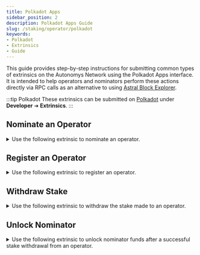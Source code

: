 ```yaml
---
title: Polkadot Apps
sidebar_position: 2
description: Polkadot Apps Guide
slug: /staking/operator/polkadot
keywords:
- Polkadot
- Extrinsics
- Guide
---
```



This guide provides step-by-step instructions for submitting common types of extrinsics on the Autonomys Network using the Polkadot Apps interface. It is intended to help operators and nominators perform these actions directly via RPC calls as an alternative to using [Astral Block Explorer](https://astral.autonomys.xyz).

:::tip Polkadot
These extrinsics can be submitted on [Polkadot](https://polkadot.js.org/apps/?rpc=wss://rpc.taurus.autonomys.xyz/ws#/extrinsics) under **Developer** ➔ **Extrinsics**.
:::

## Nominate an Operator
<details>
<summary>Use the following extrinsic to nominate an operator.</summary>

![Nominate Operator](/img/doc-imgs/polkadot/nominateOperator.png)

1. Select the wallet you’d like to use (if you have more than one).  
2. Choose `domains`.  
3. Select `nominateOperator`.  
4. Enter the `OperatorId` you wish to nominate.  
5. Set the nomination `amount` in **Shannons**. For reference, 100 AI3/tAI3 equals 100 followed by 18 zeros.  
6. Click `Submit Transaction` and sign the extrinsic with your supported [wallet](/wallets).

</details>

## Register an Operator
<details>
<summary>Use the following extrinsic to register an operator.</summary>

![Register an Operator](/img/doc-imgs/polkadot/registerOperator.png)

1. Select the wallet you’d like to use (if you have more than one).  
2. Choose `domains`.  
3. Select `registerOperator`.  
4. Enter the `domainId` you wish to register an operator on. Auto EVM is on domain 0.
5. Set the initial operator stake `amount` in **Shannons**. For reference, 100 AI3/tAI3 is represented as 100 followed by 18 zeros. The value must be an integer equal to or greater than 100 tokens.
6. Set the minimum nominator stake required to participate under this operator in **Shannons**. For reference, 10 AI3/tAI3 is represented as 10 followed by 18 zeros. The value must be an integer equal to or greater than 1 token.
7. Set the nomination tax percentage to be collected from nominators participating under this operator. The value must be an integer equal to or greater than 0.
8. Click `Submit Transaction` and sign the extrinsic with your supported [wallet](/wallets).

</details>


## Withdraw Stake
<details>
<summary>Use the following extrinsic to withdraw the stake made to an operator.</summary>

:::caution Funds Not Immediately Available
It will take **14,400 domain blocks** from a successful withdrawal before you can finalize the process and [unlock](#unlock-nominator) the funds.
:::

![Withdraw Stake](/img/doc-imgs/polkadot/withdrawStake.png)

1. Select the wallet you’d like to use (if you have more than one).  
2. Choose `domains`.  
3. Select `withdrawStake`.  
4. Enter the `OperatorId` you wish to nominate.  
5. Select `All` to withdraw the full amount, or choose `Stake` to withdraw only a portion. If you choose to withdraw a partial stake, enter 80% of the amount you wish to withdraw. The remaining 20% is held in a storage fund and will be refunded automatically. For example, to withdraw 100 AI3/tAI3, you would enter (100 * 0.80), which equals 80 followed by 18 zeros as the amount is in **Shannons**.
6. Click `Submit Transaction` and sign the extrinsic with your supported [wallet](/wallets).

</details>


## Unlock Nominator
<details>
<summary>Use the following extrinsic to unlock nominator funds after a successful stake withdrawal from an operator.</summary>

:::caution Funds Not Immediately Available
It will take **14,400 domain blocks** from a successful withdrawal before you can finalize the process and unlock the funds.
:::

![Unlock Nominator](/img/doc-imgs/polkadot/unlockNominator.png)

1. Select the wallet you’d like to use (if you have more than one).  
2. Choose `domains`.  
3. Select `unlockNominator`.  
4. Enter the `OperatorId` you wish to nominate.  
5. Click `Submit Transaction` and sign the extrinsic with your supported [wallet](/wallets).

</details>